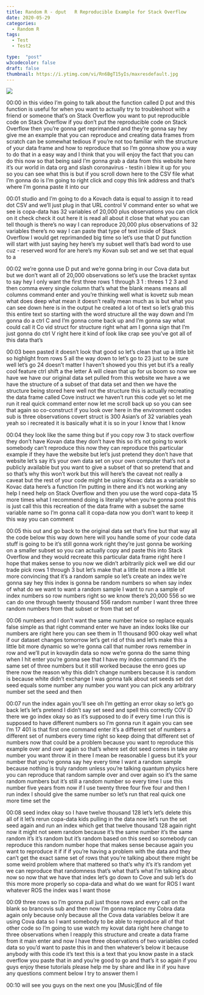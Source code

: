 ```yaml
---
title: Random R - dput   R Reproducible Example for Stack Overflow
date: 2020-05-29
categories:
  - Random R
tags:
  - Test
  - Test2

type:  "post"
w3codecolor: false
draft: false
thumbnail: https://i.ytimg.com/vi/Rn6BgT15yIs/maxresdefault.jpg
---
```


<a href="https://www.youtube.com/watch?v=Rn6BgT15yIs">
<img src="auto-posts/images/21-RandomR-RUnzipEntireDirectoryofFilesplyrpackageRStudio.mp4.jpg">
</a>









00:00
in this video I'm going to talk about the function called D put and this
function is useful for when you want to actually try to troubleshoot with a
friend or someone that's on Stack Overflow you want to put reproducible
code on Stack Overflow if you don't put the reproducible code
on Stack Overflow then you're gonna get reprimanded and they're gonna say hey
give me an example that you can reproduce and creating data frames from
scratch can be somewhat tedious if you're not too familiar with the
structure of your data frame and how to reproduce that so I'm gonna show you a
way to do that in a easy way and I think that you will enjoy the fact that you
can do this now so that being said I'm gonna grab a data from this website here
it's our world in data org and slash coronavirus - testin i blew it up for
you so you can see what this is but if you scroll down here to the CSV file
what I'm gonna do is I'm going to right click and copy this link address and
that's where I'm gonna paste it into our

00:01
studio and I'm going to do a Kovach data is equal to assign it to read dot CSV
and we'll just plug in that URL control V command enter so what we see is
copa-data has 32 variables of 20,000 plus observations you can click on it
check check it out here it is read all about it close that what you
can tell though is there's no way I can reproduce 20,000 plus observations of 32
variables there's no way I can paste that type of text inside of Stack
Overflow I would get reprimanded big time so let's use that D put function
will start with just saying hey here's my subset well that's bad word to use
cuz - reserved word for are here's my Kovan sub set and we set that equal to a

00:02
we're gonna use D put and we're gonna bring in our Cova data but but we don't
want all of 20,000 observations so let's
use the bracket syntax to say hey I only want the
first three rows 1 through 3 1 : threes 1 2 3 and then comma every single column
that's what the blank means means all columns command enter and you're
thinking well what is kovetz sub mean what does deep what mean it doesn't
really mean much as is but what you can see down here is in the output
he created a lot of text so let's grab this this entire text so starting with
the word structure all the way down and I'm gonna do a ctrl C and I'm gonna come
back up and I'm gonna say what could call it Co vid struct for structure
right what am I gonna sign that I'm just gonna do ctrl V right here it kind of
look like crap see you've got all of this data that's

00:03
been pasted it doesn't look that good so let's clean that up a little bit so
highlight from rows 5 all the way down to let's go to 23 just to be sure
well let's go 24 doesn't matter I haven't showed you this yet but it's a
really cool feature ctrl shift a the letter A will clean that up for us boom
so now we have we have our original data set pulled from this website we have a
we have the structure of a subset of that data set and then we have the
structure being stored here well not the structure this is actually
recreating the data frame called Cove instruct we haven't run this code yet so
let me run it real quick command enter now let me scroll back up so you can see
that again so co-construct if you look over here in
the environment codes sub is three observations covert struct is 300
Asian's of 32 variables yeah yeah so i recreated it is basically
what it is so in your I know that I know

00:04
they look like the same thing but if you copy row 3 to stack overflow
they don't have Kovan data they don't have this so it's not going to work
somebody can't reproduce this now they can reproduce this particular example if
they have the website but let's just pretend they don't have that website
let's say it's your own data set on your own computer that's not a publicly
available but you want to give a subset of that so pretend that
and so that's why this won't work but this will here's the caveat not really a
caveat but the rest of your code might be using Kovac data as a variable so
Kovac data here's a function I'm putting
in there and it's not working any help I
need help on Stack Overflow and then you use the word copa-data 15 more times
what I recommend doing is literally when
you're gonna post this is just call this
this recreation of the data frame with a subset the same variable name so I'm
gonna call it copa-data now you don't want to keep it this way you can comment

00:05
this out and go back to the original data set that's fine but that way all
the code below this way down here will you handle some of your code data stuff
is going to be it's still gonna work right they're just gonna be working on a
smaller subset so you can actually copy and paste this into Stack Overflow and
they would recreate this particular data
frame right here I hope that makes sense to you now we didn't arbitrarily pick
well we did our trade pick rows 1 through 3 but let's make that a little
bit more a little bit more convincing that it's a random sample so let's
create an index we're gonna say hey this
index is gonna be random numbers so when say index of what do we want to want a
random sample I want to run a sample of index numbers so row numbers right so we
know there's 20,000 556 so we can do one through twenty thousand 556 random
number I want three three random numbers from that subset or from that set of

00:06
numbers and I don't want the same number twice so replace equals false simple as
that right command enter we have an index looks like our numbers are right
here you can see them in 11 thousand 900 okay well what if our dataset changes
tomorrow let's get rid of this and let's make this a little bit more dynamic so
we're gonna call that number rows remember in row and we'll put in
kovaydin data so now we're gonna do the same thing when I hit enter you're gonna
see that I have my index command it's the same set of three numbers but
it still worked because the enro goes up there now the reason why this didn't
change numbers because it is random is because white didn't exchange I was
gonna talk about set seeds set dot seed equals some number
any number you want you can pick any arbitrary number set the seed and then

00:07
run the index again you'll see oh I'm getting an error okay so let's go back
let's let's pretend I didn't say set seed and spell this correctly COV ID
there we go index okay so as it's supposed to do if every time I run this
is supposed to have different numbers so I'm gonna run it again you can see I'm
17 401 is that first one command enter it's a different set of numbers a
different set of numbers every time right so keep doing that different set
of numbers now that could be a problem because you want to reproduce this
example over and over again so that's where set dot seed comes in take any
number you want throw it in there I mean be reasonable I guess but it's your
number that you're gonna say hey every time I want a random sample because
nothing is truly random unless you're talking quantum physics here you can
reproduce that random sample over and over again so it's the same random
numbers but it's still a random number so every time I use this number five
years from now if I use twenty three four five four and then I run index I
should give the same number so let's run that real quick one more time set the

00:08
seed index okay so I have twelve thousand 128 let's let's delete this all
of it let's rerun copa-data kids pulling in the data now let's run
the set seed again and run an index which get that twelve thousand 128 again
right now it might not seem random because it's the same number it's the
same random it's it's random but it's random based on this seed so somebody
can reproduce this random number hope that makes sense because again you want
to reproduce it if if if you're having a
problem with the data and they can't get the exact same set of rows that you're
talking about there might be some weird problem where that mattered
so that's why it's it's random yet we can reproduce that randomness that's
what that's what I'm talking about now so now that we have that index let's go
down to Cove and sub let's do this more more properly so copa-data
and what do we want for ROS I want whatever ROS the index was I want those

00:09
three rows so I'm gonna pull just those rows and every call on the blank so
brancovis sub and then now I'm gonna replace my Cobra data again only because
only because all the Cova data variables below it are using Cova data so I want
somebody to be able to reproduce all of that other code so I'm going to use
watch my kovat data right here change to three observations when I reapply this
structure and create a data frame from it main enter and now I have three
observations of two variables coded data so you'd want to paste this in and then
whatever's below it because anybody with this code it's text this is a text that
you know paste in a stack overflow you paste that in and you're good to go
and that's it so again if you guys enjoy these tutorials please help me by share
and like in if you have any questions comment below I try to answer them I

00:10
will see you guys on the next one you [Music]End of file

